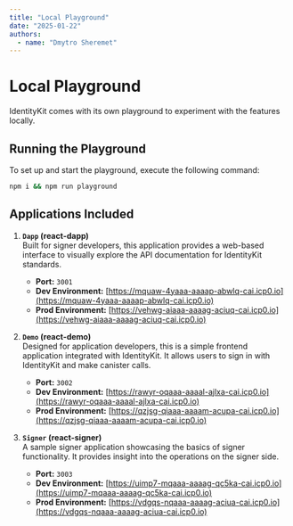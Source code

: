 ```yaml
---
title: "Local Playground"
date: "2025-01-22"
authors:
  - name: "Dmytro Sheremet"
---
```


# Local Playground

IdentityKit comes with its own playground to experiment with the features locally.

## Running the Playground

To set up and start the playground, execute the following command:

```sh
npm i && npm run playground
```

## Applications Included

1. **`Dapp` (react-dapp)**  
   Built for signer developers, this application provides a web-based interface to visually explore
   the API documentation for IdentityKit standards.

   - **Port:** `3001`
   - **Dev Environment:**
     [https://mquaw-4yaaa-aaaap-abwlq-cai.icp0.io](https://mquaw-4yaaa-aaaap-abwlq-cai.icp0.io)
   - **Prod Environment:**
     [https://vehwg-aiaaa-aaaag-aciuq-cai.icp0.io](https://vehwg-aiaaa-aaaag-aciuq-cai.icp0.io)

2. **`Demo` (react-demo)**  
   Designed for application developers, this is a simple frontend application integrated with
   IdentityKit. It allows users to sign in with IdentityKit and make canister calls.

   - **Port:** `3002`
   - **Dev Environment:**
     [https://rawyr-oqaaa-aaaal-ajlxa-cai.icp0.io](https://rawyr-oqaaa-aaaal-ajlxa-cai.icp0.io)
   - **Prod Environment:**
     [https://qzjsg-qiaaa-aaaam-acupa-cai.icp0.io](https://qzjsg-qiaaa-aaaam-acupa-cai.icp0.io)

3. **`Signer` (react-signer)**  
   A sample signer application showcasing the basics of signer functionality. It provides insight
   into the operations on the signer side.
   - **Port:** `3003`
   - **Dev Environment:**
     [https://uimp7-mqaaa-aaaag-qc5ka-cai.icp0.io](https://uimp7-mqaaa-aaaag-qc5ka-cai.icp0.io)
   - **Prod Environment:**
     [https://vdgqs-nqaaa-aaaag-aciua-cai.icp0.io](https://vdgqs-nqaaa-aaaag-aciua-cai.icp0.io)
